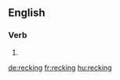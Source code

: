 ==English==

===Verb===
{{head|en|present participle}}

# {{present participle of|reck|lang=en|nocat=1}}

[[de:recking]]
[[fr:recking]]
[[hu:recking]]